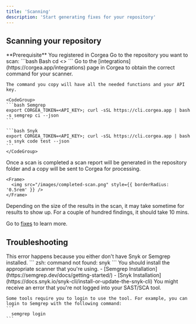 ```yaml
---
title: 'Scanning'
description: 'Start generating fixes for your repository'
---
```


## Scanning your repository

<Info>
  **Prerequisite** You registered in Corgea
</Info>


<Steps>
  <Step title="Go to repository">
    Go to the repository you want to scan:
  <CodeGroup>
  ```bash Bash
  cd <<Respository Name>>
  ```
  </CodeGroup>
  </Step>
  <Step title="Get Command">
    Go to the [integrations](https://corgea.app/integrations) page in Corgea to obtain the correct command for your scanner.

    The command you copy will have all the needed functions and your API key.

    <CodeGroup>
    ```bash Semgrep
    export CORGEA_TOKEN=<API_KEY>; curl -sSL https://cli.corgea.app | bash -s semgrep ci --json
    ```

    ```bash Snyk
    export CORGEA_TOKEN=<API_KEY>; curl -sSL https://cli.corgea.app | bash -s snyk code test --json
    ```
    </CodeGroup>
  </Step>
  <Step title="Run Command">
    Once a scan is completed a scan report will be generated in the repository folder and a copy will be sent to Corgea for processing.

    <Frame>
      <img src="/images/completed-scan.png" style={{ borderRadius: '0.5rem' }} />
    </Frame>
  </Step>
  <Step title="Issue Fixes">
  Depending on the size of the results in the scan, it may take sometime for results to show up. For a couple of hundred findings, it should take 10 mins. 

  Go to [fixes](fixes) to learn more.
  </Step>
</Steps>

## Troubleshooting

<AccordionGroup>
  <Accordion title="Command Not Found">
  This error happens because you either don't have Snyk or Semgrep installed. 
  ```
  zsh: command not found: snyk
  ```
  You should install the appropriate scanner that you're using. 
  - [Semgrep Installation](https://semgrep.dev/docs/getting-started/)
  - [Snyk Installation](https://docs.snyk.io/snyk-cli/install-or-update-the-snyk-cli)

  </Accordion>
  <Accordion title="Not Logged In">
    You might receive an error that you're not logged into your SAST/SCA tool. 

    Some tools require you to login to use the tool. For example, you can login to Semgrep with the following command:
    ```
      semgrep login
    ```
  </Accordion>

</AccordionGroup>


